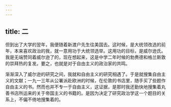 ```yaml
---
---
---
```

title: 二
---



但到出了大学的翌年，我便随着新渡户先生往美国去。这时候，是大统领改选的前年，本来喜欢政治的我，就一意用功于大统领选举。这用功的目标，是威尔逊氏。我是无端赞同着威尔逊了的，现在想起来，这是中学二年时候的勃赉德和格兰斯敦的崇拜热的复发。要之，也就是对于自由主义的政治家的共鸣。

渐渐深入了威尔逊的研究之间，我就和自由主义的研究相遇了。于是就搜集自由主义的文献；一九一三年从公署派赴欧洲的时候，在伦敦的书店里，随手买了些题作自由主义的书。然而也并不专一于自由主义，这证据，是那时我还勤快地搜集着丸善书店所运来的关于帝国主义的书籍的。是因为决定了研究政治学这一个题目的关系上，不偏不倚地搜集着的。